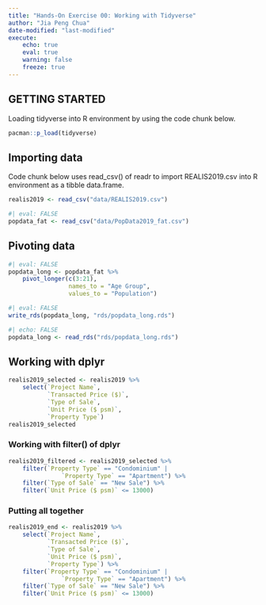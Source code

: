 ```yaml
---
title: "Hands-On Exercise 00: Working with Tidyverse"
author: "Jia Peng Chua"
date-modified: "last-modified"
execute:
    echo: true
    eval: true
    warning: false
    freeze: true
---
```


## GETTING STARTED

Loading tidyverse into R environment by using the code chunk below.

```r
pacman::p_load(tidyverse)
```

## Importing data

Code chunk below uses read_csv() of readr to import REALIS2019.csv into R environment as a tibble data.frame.

```r
realis2019 <- read_csv("data/REALIS2019.csv")
```

```r
#| eval: FALSE
popdata_fat <- read_csv("data/PopData2019_fat.csv")
```

## Pivoting data

```r
#| eval: FALSE
popdata_long <- popdata_fat %>%
    pivot_longer(c(3:21),
                 names_to = "Age Group",
                 values_to = "Population")
```

```r
#| eval: FALSE
write_rds(popdata_long, "rds/popdata_long.rds")
```

```r
#| echo: FALSE
popdata_long <- read_rds("rds/popdata_long.rds")
```

## Working with dplyr

```r
realis2019_selected <- realis2019 %>%
    select(`Project Name`,
           `Transacted Price ($)`,
           `Type of Sale`,
           `Unit Price ($ psm)`,
           `Property Type`)
realis2019_selected
```

### Working with filter() of dplyr

```r
realis2019_filtered <- realis2019_selected %>%
    filter(`Property Type` == "Condominium" |
               `Property Type` == "Apartment") %>%
    filter(`Type of Sale` == "New Sale") %>%
    filter(`Unit Price ($ psm)` <= 13000)
```

### Putting all together 

```r
realis2019_end <- realis2019 %>%
    select(`Project Name`,
           `Transacted Price ($)`,
           `Type of Sale`,
           `Unit Price ($ psm)`,
           `Property Type`) %>%
    filter(`Property Type` == "Condominium" |
               `Property Type` == "Apartment") %>%
    filter(`Type of Sale` == "New Sale") %>%
    filter(`Unit Price ($ psm)` <= 13000)
```